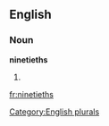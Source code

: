 
==English==

===Noun===
'''ninetieths'''

# {{plural of|[[ninetieth]]}}

[[Category:English plurals]]

[[fr:ninetieths]]